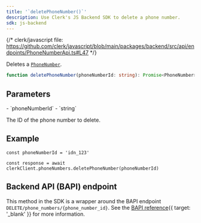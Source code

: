 ```yaml
---
title: '`deletePhoneNumber()`'
description: Use Clerk's JS Backend SDK to delete a phone number.
sdk: js-backend
---
```


{/* clerk/javascript file: https://github.com/clerk/javascript/blob/main/packages/backend/src/api/endpoints/PhoneNumberApi.ts#L47 */}

Deletes a [`PhoneNumber`](/docs/references/javascript/types/phone-number).

```ts
function deletePhoneNumber(phoneNumberId: string): Promise<PhoneNumber>
```

## Parameters

<Properties>
  - `phoneNumberId`
  - `string`

  The ID of the phone number to delete.
</Properties>

## Example

<Include src="_partials/backend/usage" />

```tsx
const phoneNumberId = 'idn_123'

const response = await clerkClient.phoneNumbers.deletePhoneNumber(phoneNumberId)
```

## Backend API (BAPI) endpoint

This method in the SDK is a wrapper around the BAPI endpoint `DELETE/phone_numbers/{phone_number_id}`. See the [BAPI reference](/docs/reference/backend-api/tag/phone-numbers/delete/phone_numbers/\{phone_number_id}){{ target: '_blank' }} for more information.
